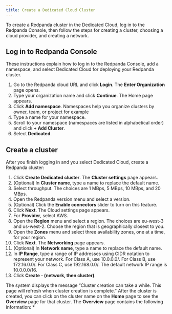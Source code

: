 ```yaml
---
title: Create a Dedicated Cloud Cluster
---
```


<head>
    <meta name="title" content="Create a Dedicated Cloud Cluster | Redpanda Docs"/>
    <meta name="description" content="Use the Redpanda Console to create a Dedicated Cloud cluster."/>
</head>

To create a Redpanda cluster in the Dedicated Cloud, log in to the Redpanda Console, then follow the steps for creating a cluster, choosing a cloud provider, and creating a network.


## Log in to Redpanda Console

These instructions explain how to log in to the Redpanda Console, add a namespace, and select Dedicated Cloud for deploying your Redpanda cluster.

1. Go to the Redpanda cloud URL and click **Login**.
The **Enter Organization** page opens.
2. Type your organization name and click **Continue**.
    The Home page appears.
3. Click **Add namespace**.
    Namespaces help you organize clusters by owner, team, or project for example
4. Type a name for your namespace.
5. Scroll to your namespace (namespaces are listed in alphabetical order) and click **+ Add Cluster**.
6. Select **Dedicated**.

## Create a cluster

After you finish logging in and you select Dedicated Cloud, create a Redpanda cluster:

1. Click **Create Dedicated cluster**.
    The **Cluster settings** page appears.
2. (Optional) In **Cluster name**, type a name to replace the default name.
3. Select throughput. The choices are 1 MBps, 5 MBps, 10 MBps, and 20 MBps.
4. Open the Redpanda version menu and select a version.
5. (Optional) Click the **Enable connectors** slider to turn on this feature.
6. Click **Next**.
    The Cloud settings page appears.
7. For **Provider**, select AWS.
8. Open the **Region** menu and select a region.
    The choices are eu-west-3 and us-west-2. Choose the region that is geographically closest to you.
9. Open the **Zones** menu and select three availability zones, one at a time, for your region.
10. Click **Next**.
    The **Networking** page appears.
11. (Optional) In **Network name**, type a name to replace the default name.
12. In **IP Range**, type a range of IP addresses using CIDR notation to represent your network.
    For Class A, use 10.0.0.0/<number of bits in the netmask>. For Class B, use 172.16.0.0/<number of bits in the netmask>. For Class C, use 192.168.0.0/<number of bits in the netmask>. The default network IP range is 10.0.0.0/16.
13. Click **Create - (network, then cluster)**.

The system displays the message “Cluster creation can take a while. This page will refresh when cluster creation is complete.”
After the cluster is created, you can click on the cluster name on the **Home** page to see the **Overview** page for that cluster. The **Overview** page contains the following information:
*  